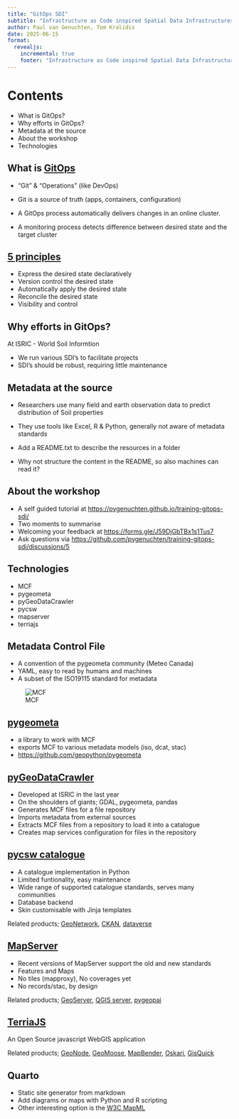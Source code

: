 ```yaml
---
title: "GitOps SDI"
subtitle: "Infrastructure as Code inspired Spatial Data Infrastructures"
author: Paul van Genuchten, Tom Kralidis
date: 2025-06-15
format:
  revealjs:
    incremental: true
    footer: "Infrastructure as Code inspired Spatial Data Infrastructures"
---
```


# Contents

- What is GitOps?
- Why efforts in GitOps? 
- Metadata at the source
- About the workshop
- Technologies

## What is [GitOps](https://www.opsmx.com/what-is-gitops) 

- "Git" & "Operations" (like DevOps)

- Git is a source of truth (apps, containers, configuration)
- A GitOps process automatically delivers changes in an online cluster.
- A monitoring process detects difference between desired state and the target cluster 

## [5 principles](https://www.opsmx.com/what-is-gitops) 

- Express the desired state declaratively
- Version control the desired state
- Automatically apply the desired state 
- Reconcile the desired state
- Visibility and control

## Why efforts in GitOps? 

At ISRIC - World Soil Informtion

- We run various SDI's to facilitate projects
- SDI's should be robust, requiring little maintenance


## Metadata at the source

- Researchers use many field and earth observation data to predict distribution of Soil properties
- They use tools like Excel, R & Python, generally not aware of metadata standards  

- Add a README.txt to describe the resources in a folder
- Why not structure the content in the README, so also machines can read it?

## About the workshop

- A self guided tutorial at <https://pvgenuchten.github.io/training-gitops-sdi/>
- Two moments to summarise
- Welcoming your feedback at <https://forms.gle/J59DjGbTBx1s1Tus7>
- Ask questions via <https://github.com/pvgenuchten/training-gitops-sdi/discussions/5>

## Technologies

- MCF
- pygeometa
- pyGeoDataCrawler
- pycsw
- mapserver
- terriajs

## Metadata Control File

- A convention of the pygeometa community (Meteo Canada)
- YAML, easy to read by humans and machines
- A subset of the ISO19115 standard for metadata

![MCF](../img/mcf.jpg)

## [pygeometa](https://geopython.github.io/pygeometa/) 

- a library to work with MCF
- exports MCF to various metadata models (iso, dcat, stac)
- <https://github.com/geopython/pygeometa>

## [pyGeoDataCrawler](https://pypi.org/project/geodatacrawler/1.3.5/)

- Developed at ISRIC in the last year
- On the shoulders of giants; GDAL, pygeometa, pandas
- Generates MCF files for a file repository
- Imports metadata from external sources
- Extracts MCF files from a repository to load it into a catalogue
- Creates map services configuration for files in the repository

## [pycsw catalogue](https://pycsw.org)

- A catalogue implementation in Python
- Limited funtionality, easy maintenance
- Wide range of supported catalogue standards, serves many communities
- Database backend
- Skin customisable with Jinja templates

Related products; [GeoNetwork](https://geonetwork-opensource.org), [CKAN](https://ckan.org), [dataverse](https://dataverse.org)

## [MapServer](https://mapserver.org)

- Recent versions of MapServer support the old and new standards
- Features and Maps 
- No tiles (mapproxy), No coverages yet 
- No records/stac, by design

Related products; [GeoServer](https://geoserver.org), [QGIS server](https://docs.qgis.org/latest/en/docs/server_manual), [pygeopai](https://pygeoapi.io)

## [TerriaJS](https://terria.io)

An Open Source javascript WebGIS application 

Related products; [GeoNode](https://geonode.org/), [GeoMoose](https://geomoose.org/), [MapBender](https://mapbender.org/), [Oskari](https://www.oskari.org/), [GisQuick](https://gisquick.org/)

## Quarto

- Static site generator from markdown
- Add diagrams or maps with Python and R scripting
- Other interesting option is the [W3C MapML](https://www.npmjs.com/package/@maps4html/mapml) 

<script type="module" src="https://cdn.jsdelivr.net/npm/@maps4html/mapml@latest/dist/mapml.js"></script>

<mapml-viewer width="800" height="400" projection="OSMTILE" zoom="1" lat="60.0" lon="-100.0" controls>
	<map-layer label="OpenStreetMap" src="https://maps4html.org/web-map-doc/demo/data/osm.mapml" checked></map-layer>	
</mapml-viewer>

